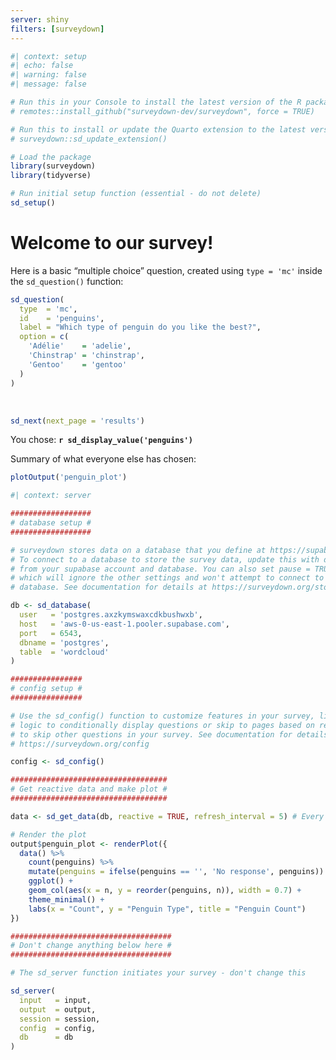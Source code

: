```yaml
---
server: shiny
filters: [surveydown]
---
```


```r
#| context: setup
#| echo: false
#| warning: false
#| message: false

# Run this in your Console to install the latest version of the R package:
# remotes::install_github("surveydown-dev/surveydown", force = TRUE)

# Run this to install or update the Quarto extension to the latest version:
# surveydown::sd_update_extension()

# Load the package
library(surveydown)
library(tidyverse)

# Run initial setup function (essential - do not delete)
sd_setup()
```

::: {#welcome .sd-page}

# Welcome to our survey!

Here is a basic "multiple choice" question, created using `type = 'mc'` inside the `sd_question()` function:

```r
sd_question(
  type  = 'mc',
  id    = 'penguins',
  label = "Which type of penguin do you like the best?",
  option = c(
    'Adélie'    = 'adelie',
    'Chinstrap' = 'chinstrap',
    'Gentoo'    = 'gentoo'
  )
)
```

<br>

```r
sd_next(next_page = 'results')
```

:::

::: {#results .sd-page}

You chose: **`r sd_display_value('penguins')`**

Summary of what everyone else has chosen:

```r
plotOutput('penguin_plot')
```

:::

```r
#| context: server

##################
# database setup #
##################

# surveydown stores data on a database that you define at https://supabase.com/
# To connect to a database to store the survey data, update this with details
# from your supabase account and database. You can also set pause = TRUE
# which will ignore the other settings and won't attempt to connect to the
# database. See documentation for details at https://surveydown.org/store-data

db <- sd_database(
  user   = 'postgres.axzkymswaxcdkbushwxb',
  host   = 'aws-0-us-east-1.pooler.supabase.com',
  port   = 6543,
  dbname = 'postgres',
  table  = 'wordcloud'
)

################
# config setup #
################

# Use the sd_config() function to customize features in your survey, like
# logic to conditionally display questions or skip to pages based on responses
# to skip other questions in your survey. See documentation for details at
# https://surveydown.org/config

config <- sd_config()

###################################
# Get reactive data and make plot #
###################################

data <- sd_get_data(db, reactive = TRUE, refresh_interval = 5) # Every 5 sec

# Render the plot
output$penguin_plot <- renderPlot({
  data() %>%
    count(penguins) %>%
    mutate(penguins = ifelse(penguins == '', 'No response', penguins)) %>%
    ggplot() +
    geom_col(aes(x = n, y = reorder(penguins, n)), width = 0.7) +
    theme_minimal() +
    labs(x = "Count", y = "Penguin Type", title = "Penguin Count")
})

####################################
# Don't change anything below here #
####################################

# The sd_server function initiates your survey - don't change this

sd_server(
  input   = input,
  output  = output,
  session = session,
  config  = config,
  db      = db
)
```
